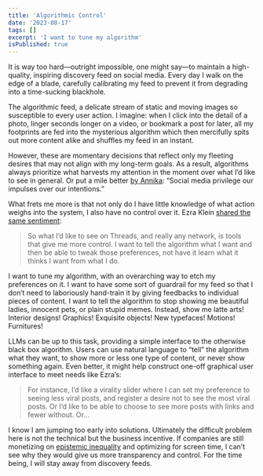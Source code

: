```yaml
---
title: 'Algorithmic Control'
date: '2023-08-17'
tags: []
excerpt: 'I want to tune my algorithm'
isPublished: true
---
```


It is way too hard—outright impossible, one might say—to maintain a high-quality, inspiring discovery feed on social media. Every day I walk on the edge of a blade, carefully calibrating my feed to prevent it from degrading into a time-sucking blackhole.

The algorithmic feed, a delicate stream of static and moving images so susceptible to every user action. I imagine: when I click into the detail of a photo, linger seconds longer on a video, or bookmark a post for later, all my footprints are fed into the mysterious algorithm which then mercifully spits out more content alike and shuffles my feed in an instant. 

However, these are momentary decisions that reflect only my fleeting desires that may not align with my long-term goals. As a result, algorithms always prioritize what harvests my attention in the moment over what I’d like to see in general. Or put a mile better [by Annika](https://www.youtube.com/watch?v=GjxzMnMFXic): “Social media privilege our impulses over our intentions.”

What frets me more is that not only do I have little knowledge of what action weighs into the system, I also have no control over it. Ezra Klein [shared the same sentiment](https://www.threads.net/@ezraklein/post/CuagQ2wvhuE/):

>  So what I’d like to see on Threads, and really any network, is tools that give me more control. I want to tell the algorithm what I want and then be able to tweak those preferences, not have it learn what it thinks I want from what I do.

I want to tune my algorithm, with an overarching way to etch my preferences on it. I want to have some sort of guardrail for my feed so that I don’t need to laboriously hand-train it by giving feedbacks to individual pieces of content. I want to tell the algorithm to stop showing me beautiful ladies, innocent pets, or plain stupid memes. Instead, show me latte arts! Interior designs! Graphics! Exquisite objects! New typefaces! Motions! Furnitures!

LLMs can be up to this task, providing a simple interface to the otherwise black box algorithm. Users can use natural language to “tell” the algorithm what they want, to show more or less one type of content, or never show something again. Even better, it might help construct one-off graphical user interface to meet needs like Ezra’s:

> For instance, I’d like a virality slider where I can set my preference to seeing less viral posts, and register a desire not to see the most viral posts. Or I’d like to be able to choose to see more posts with links and fewer without. Or…

I know I am jumping too early into solutions. Ultimately the difficult problem here is not the technical but the business incentive. If companies are still monetizing on [epistemic inequality](https://www.nytimes.com/2020/01/24/opinion/sunday/surveillance-capitalism.html) and optimizing for screen time, I can’t see why they would give us more transparency and control. For the time being, I will stay away from discovery feeds.